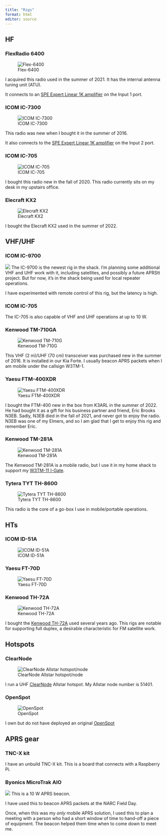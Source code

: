 ```yaml
---
title: "Rigs"
format: html
editor: source
---
```


## HF

### FlexRadio 6400

![Flex-6400](https://edge.flexradio.com/www/offload/20221117142900/FlexRadio_products-2020_6400_45-left_9040-2400x2400px__08082.1594670218.1280.1280__62153.1668463138.1280.1280.jpg){.fig-center}

I acquired this radio used in the summer of 2021. It has the internal antenna tuning unit (ATU).

It connects to an [SPE Expert Linear 1K amplifier](amplifiers.qmd#spe-expert-linear-1k) on the Input 1 port.

### ICOM IC-7300

![ICOM IC-7300](https://static.dxengineering.com/global/images/prod/xlarge/ico-ic-7300_it_xl.jpg){.fig-center}

This radio was new when I bought it in the summer of 2016.

It also connects to the [SPE Expert Linear 1K amplifier](amplifiers.qmd#spe-expert-linear-1k) on the Input 2 port.

### ICOM IC-705

![ICOM IC-705](https://static.dxengineering.com/global/images/prod/xlarge/ico-ic-705_xl.jpg){.fig-center}

I bought this radio new in the fall of 2020. This radio currently sits on my desk in my upstairs office.

### Elecraft KX2

![Elecraft KX2](https://cdn.shopify.com/s/files/1/2029/4979/products/kx2-product-hero_530x@2x.jpg?v=1549861527){.fig-center}

I bought the Elecraft KX2 used in the summer of 2022.

## VHF/UHF

### ICOM IC-9700

![](https://www.gigaparts.com/media/catalog/product/cache/dfaec006bd6782dbad92b9435baa8bcf/i/c/ic_9700.jpg)
The IC-9700 is the newest rig in the shack.
I'm planning some additional VHF and UHF work with it, including satellites, and possibly a future APRStt project.
But for now, it's in the shack being used for local repeater operations.

I have experimented with remote control of this rig, but the latency is high.

### ICOM IC-705

The IC-705 is also capable of VHF and UHF operations at up to 10 W.

### Kenwood TM-710GA {}

![Kenwood TM-710G](https://kasc.kenwood.com/files/website/categories/11/comm/amateur-vhf_uhf_mobiles2.png){.fig-center}

This VHF (2 m)/UHF (70 cm) transceiver was purchased new in the summer of 2016.
It is installed in our Kia Forte.
I usually beacon APRS packets when I am mobile under the callsign W3TM-1.

### Yaesu FTM-400XDR

![Yaesu FTM-400XDR](https://www.yaesu.com/ProductImages/FTM-400DRXDR_thumb.jpg){.fig-center}

I bought the FTM-400 new in the box from K3ARL in the summer of 2022. 
He had bought it as a gift for his business partner and friend, Eric Brooks N3EB.
Sadly, N3EB died in the fall of 2021, and never got to enjoy the radio.
N3EB was one of my Elmers, and so I am glad that I get to enjoy this rig and remember Eric.

### Kenwood TM-281A

![Kenwood TM-281A](https://i.ebayimg.com/images/g/u1YAAOSwMvFivUWN/s-l500.jpg){.fig-center}

The Kenwood TM-281A is a mobile radio, but I use it in my home shack to support my [W3TM-11 I-Gate](https://aprs.fi/#!mt=roadmap&z=11&call=a%2FW3TM-11&timerange=3600&tail=3600).

### Tytera TYT TH-8600

![Tytera TYT TH-8600](https://m.media-amazon.com/images/I/61d1V-d4B4L._AC_SX679_.jpg)

This radio is the core of a go-box I use in mobile/portable operations.

## HTs

### ICOM ID-51A

![ICOM ID-51A](https://static.dxengineering.com/global/images/prod/xlarge/ico-id51aplus2bk_us_xl.jpg){.img-center}

### Yaesu FT-70D

![Yaesu FT-70D](https://www.yaesu.com/ProductImages/FT-70DR_thumb.jpg){.img-center}

### Kenwood TH-72A

![Kenwood TH-72A](https://www.kenwood.com/usa/com/amateur/th-d72a/images/image_product01_big.jpg)

I bought the [Kenwood TH-72A](https://www.kenwood.com/usa/com/amateur/th-d72a/) used several years ago.
This rigs are notable for supporting full duplex, a desirable characteristic for FM satellite work.


## Hotspots

### ClearNode

![ClearNode Allstar hotspot/node](https://www.node-ventures.com/wp-content/uploads/2023/02/CN_1_med.jpg)

I run a UHF [ClearNode](https://node-ventures.com) Allstar hotspot.
My Allstar node number is 51401.

### OpenSpot

![OpenSpot](https://sharkrf-web.b-cdn.net/wp-content/uploads/2016/06/openspot01.jpg)

I own but do not have deployed an original [OpenSpot](https://www.sharkrf.com/products/openspot-legacy/)

## APRS gear

### TNC-X kit

I have an unbuild TNC-X kit.
This is a board that connects with a Raspberry Pi.

### Byonics MicroTrak AIO

![](https://www.byonics.com/images/mt-aio-2a.300.jpg)
This is a 10 W APRS beacon.

I have used this to beacon APRS packets at the NARC Field Day.

Once, when this was my _only_ mobile APRS solution, I used this to plan a meeting with a person who had a short window of time to hand-off a piece of equipment.
The beacon helped them time when to come down to meet me.

<!-- ### Mobilinkd TNC2 -->

<!-- ![](http://www.mobilinkd.com/wp-content/uploads/2019/04/IMG_20170405_205938.gif) -->
<!-- This TNC2 can connect via Bluetooth with a computer, (iOS or Android) tablet, or (iOS or Android) phone and enables a simple HT to provide nearly full APRS capabilities. -->


